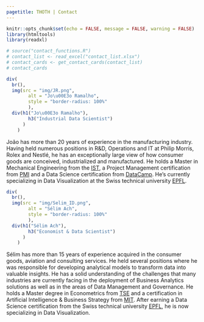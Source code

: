 ```yaml
---
pagetitle: THOTH | Contact
---
```


```r
knitr::opts_chunk$set(echo = FALSE, message = FALSE, warning = FALSE)
library(htmltools)
library(readxl)
```

```r
# source("contact_functions.R")
# contact_list <- read_excel("contact_list.xlsx")
# contact_cards <- get_contact_cards(contact_list)
# contact_cards
```

```r
div(
  br(),
  img(src = "img/JR.png",
        alt = "Jo\u00E3o Ramalho",
        style = "border-radius: 100%"
        ),
  div(h1("Jo\u00E3o Ramalho"),
        h3("Industrial Data Scientist")
      )
    )
```

João has more than 20 years of experience in the manufacturing industry. Having held numerous positions in R&D, Operations and IT at Philip Morris, Rolex and Nestlé, he has an exceptionally large view of how consumer goods are conceived, industrialized and manufactured. He holds a Master in Mechanical Engineering from the [IST](http://ist.pt/), a Project Management certification from [PMI](https://www.pmi.org/) and a Data Science certification from [DataCamp](https://www.datacamp.com/). He's currently specializing in Data Visualization at the Swiss technical university [EPFL](https://www.extensionschool.ch/).

```r
div(
  br(),
  img(src = "img/Selim_ID.png",
        alt = "Sélim Ach",
        style = "border-radius: 100%"
        ),
  div(h1("Sélim Ach"),
        h3("Economist & Data Scientist")
      )
    )
```

Sélim has more than 15 years of experience acquired in the consumer goods, aviation and consulting services. He held several positions where he was responsible for developing analytical models to transform data into valuable insights. He has a solid understanding of the challenges that many industries are currently facing in the deployment of Business Analytics solutions as well as in the areas of Data Management and Governance. He holds a Master degree in Econometrics from [TSE](https://www.tse-fr.eu) and a certification in Artificial Intelligence & Business Strategy from [MIT](https://executive.mit.edu). After earning a Data Science certification from the Swiss technical university [EPFL](https://www.extensionschool.ch/), he is now specializing in Data Visualization.


